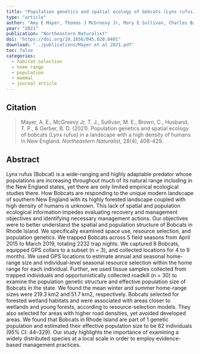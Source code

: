 ```yaml
---
title: "Population genetics and spatial ecology of bobcats (Lynx rufus) in a landscape with a high density of humans in New England"
type: "article"
author: "Amy E Mayer, Thomas J McGreevy Jr, Mary E Sullivan, Charles Brown, Thomas P Husband, Brian D Gerber"
year: "2021"
publication: "Northeastern Naturalist"
doi: "https://doi.org/10.1656/045.028.0401"
download: "../publications/Mayer et al 2021.pdf"
toc: false
categories:
  - habitat selection
  - home range
  - population
  - mammal
  - journal article
---
```


## Citation 

> Mayer, A. E., McGreevy Jr, T. J., Sullivan, M. E., Brown, C., Husband, T. P., & Gerber, B. D. (2021). Population genetics and spatial ecology of bobcats (Lynx rufus) in a landscape with a high density of humans in New England. *Northeastern Naturalist*, 28(4), 408-429.

## Abstract

Lynx rufus (Bobcat) is a wide-ranging and highly adaptable predator whose populations are increasing throughout much of its natural range including in the New England states, yet there are only limited empirical ecological studies there. How Bobcats are responding to the unique modern landscape of southern New England with its highly forested landscape coupled with high density of humans is unknown. This lack of spatial and population ecological information impedes evaluating recovery and management objectives and identifying necessary management actions. Our objectives were to better understand the spatial and population structure of Bobcats in Rhode Island. We specifically examined space use, resource selection, and population genetics. We trapped Bobcats across 5 field seasons from April 2015 to March 2019, totaling 2232 trap nights. We captured 8 Bobcats, equipped GPS collars to a subset (n = 3), and collected locations for 4 to 9 months. We used GPS locations to estimate annual and seasonal home-range size and individual-level seasonal resource selection within the home range for each individual. Further, we used tissue samples collected from trapped individuals and opportunistically collected roadkill (n = 30) to examine the population genetic structure and effective population size of Bobcats in the state. We found the mean winter and summer home-range sizes were 219.3 km2 and 51.7 km2, respectively. Bobcats selected for forested wetland habitats and were associated with areas closer to wetlands and young forests, according to resource-selection models. They also selected for areas with higher road densities, yet avoided developed areas. We found that Bobcats in Rhode Island are part of 1 genetic population and estimated their effective population size to be 82 individuals (95% CI: 44–329). Our study highlights the importance of examining a widely distributed species at a local scale in order to employ evidence-based management practices.